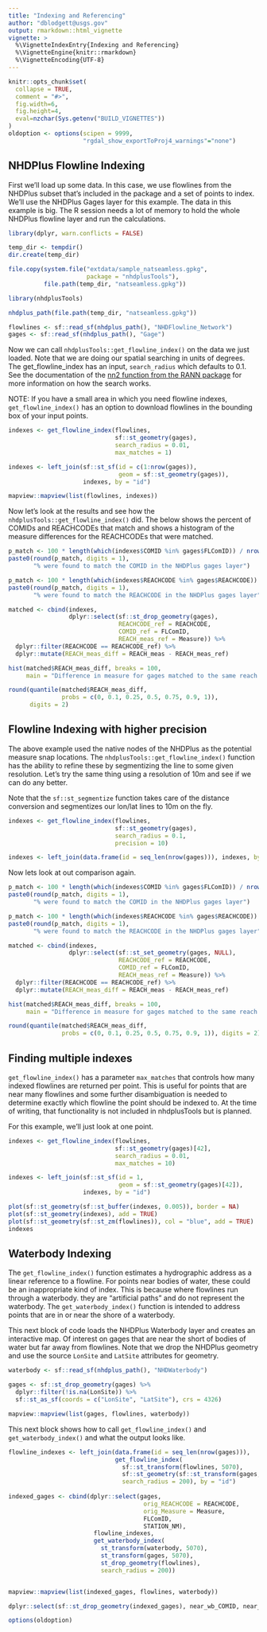 ```yaml
---
title: "Indexing and Referencing"
author: "dblodgett@usgs.gov"
output: rmarkdown::html_vignette
vignette: >
  %\VignetteIndexEntry{Indexing and Referencing}
  %\VignetteEngine{knitr::rmarkdown}
  %\VignetteEncoding{UTF-8}
---
```


```r
knitr::opts_chunk$set(
  collapse = TRUE,
  comment = "#>",
  fig.width=6, 
  fig.height=4,
  eval=nzchar(Sys.getenv("BUILD_VIGNETTES"))
)
oldoption <- options(scipen = 9999,
                     "rgdal_show_exportToProj4_warnings"="none")
```

## NHDPlus Flowline Indexing

First we'll load up some data. In this case, we use flowlines from the NHDPlus subset that's included in the package and a set of points to index. We'll use the NHDPlus Gages layer for this example. The data in this example is big. The R session needs a lot of memory to hold the whole NHDPlus flowline layer and run the calculations. 

```r
library(dplyr, warn.conflicts = FALSE)

temp_dir <- tempdir()
dir.create(temp_dir)

file.copy(system.file("extdata/sample_natseamless.gpkg", 
                      package = "nhdplusTools"),
          file.path(temp_dir, "natseamless.gpkg"))
```

```r
library(nhdplusTools)

nhdplus_path(file.path(temp_dir, "natseamless.gpkg"))

flowlines <- sf::read_sf(nhdplus_path(), "NHDFlowline_Network")
gages <- sf::read_sf(nhdplus_path(), "Gage")
```

Now we can call `nhdplusTools::get_flowline_index()` on the data we just loaded. Note that we are doing our spatial searching in units of degrees. The get_flowline_index has an input, `search_radius` which defaults to 0.1. See the documentation of the [nn2 function from the RANN package](https://cran.r-project.org/package=RANN) for more information on how the search works.

NOTE: If you have a small area in which you need flowline indexes, `get_flowline_index()` has an 
option to download flowlines in the bounding box of your input points.

```r
indexes <- get_flowline_index(flowlines,
                              sf::st_geometry(gages), 
                              search_radius = 0.01, 
                              max_matches = 1)

indexes <- left_join(sf::st_sf(id = c(1:nrow(gages)), 
                               geom = sf::st_geometry(gages)), 
                     indexes, by = "id")

mapview::mapview(list(flowlines, indexes))
```


Now let's look at the results and see how the `nhdplusTools::get_flowline_index()` did. The below shows the percent of COMIDs and REACHCODEs that match and shows a histogram of the measure differences for the REACHCODEs that were matched.

```r
p_match <- 100 * length(which(indexes$COMID %in% gages$FLComID)) / nrow(gages)
paste0(round(p_match, digits = 1), 
       "% were found to match the COMID in the NHDPlus gages layer")

p_match <- 100 * length(which(indexes$REACHCODE %in% gages$REACHCODE)) / nrow(gages)
paste0(round(p_match, digits = 1), 
       "% were found to match the REACHCODE in the NHDPlus gages layer")

matched <- cbind(indexes, 
                 dplyr::select(sf::st_drop_geometry(gages), 
                               REACHCODE_ref = REACHCODE, 
                               COMID_ref = FLComID, 
                               REACH_meas_ref = Measure)) %>%
  dplyr::filter(REACHCODE == REACHCODE_ref) %>%
  dplyr::mutate(REACH_meas_diff = REACH_meas - REACH_meas_ref)

hist(matched$REACH_meas_diff, breaks = 100, 
     main = "Difference in measure for gages matched to the same reach.")

round(quantile(matched$REACH_meas_diff, 
               probs = c(0, 0.1, 0.25, 0.5, 0.75, 0.9, 1)), 
      digits = 2)
```

## Flowline Indexing with higher precision

The above example used the native nodes of the NHDPlus as the potential measure snap locations. The `nhdplusTools::get_flowline_index()` function has the ability to refine these by segmentizing the line to some given resolution. Let's try the same thing using a resolution of 10m and see if we can do any better. 

Note that the `sf::st_segmentize` function takes care of the distance conversion and segmentizes our lon/lat lines to 10m on the fly.

```r
indexes <- get_flowline_index(flowlines, 
                              sf::st_geometry(gages), 
                              search_radius = 0.1, 
                              precision = 10)

indexes <- left_join(data.frame(id = seq_len(nrow(gages))), indexes, by = "id")
```

Now lets look at out comparison again.

```r
p_match <- 100 * length(which(indexes$COMID %in% gages$FLComID)) / nrow(gages)
paste0(round(p_match, digits = 1), 
       "% were found to match the COMID in the NHDPlus gages layer")

p_match <- 100 * length(which(indexes$REACHCODE %in% gages$REACHCODE)) / nrow(gages)
paste0(round(p_match, digits = 1), 
       "% were found to match the REACHCODE in the NHDPlus gages layer")

matched <- cbind(indexes, 
                 dplyr::select(sf::st_set_geometry(gages, NULL), 
                               REACHCODE_ref = REACHCODE, 
                               COMID_ref = FLComID, 
                               REACH_meas_ref = Measure)) %>%
  dplyr::filter(REACHCODE == REACHCODE_ref) %>%
  dplyr::mutate(REACH_meas_diff = REACH_meas - REACH_meas_ref)

hist(matched$REACH_meas_diff, breaks = 100, 
     main = "Difference in measure for gages matched to the same reach.")

round(quantile(matched$REACH_meas_diff, 
               probs = c(0, 0.1, 0.25, 0.5, 0.75, 0.9, 1)), digits = 2)
```

## Finding multiple indexes

`get_flowline_index()` has a parameter `max_matches` that controls how many indexed flowlines are returned per point. This is useful for points that are near many flowlines and some further disambiguation is needed to determine exactly which flowline the point should be indexed to. At the time of writing, that functionality is not included in nhdplusTools but is planned.

For this example, we'll just look at one point.

```r
indexes <- get_flowline_index(flowlines,
                              sf::st_geometry(gages)[42], 
                              search_radius = 0.01, 
                              max_matches = 10)

indexes <- left_join(sf::st_sf(id = 1, 
                               geom = sf::st_geometry(gages)[42]), 
                     indexes, by = "id")

plot(sf::st_geometry(sf::st_buffer(indexes, 0.005)), border = NA)
plot(sf::st_geometry(indexes), add = TRUE)
plot(sf::st_geometry(sf::st_zm(flowlines)), col = "blue", add = TRUE)
indexes
```

## Waterbody Indexing

The `get_flowline_index()` function estimates a hydrographic address as a linear reference to a flowline. For points near bodies of water, these could be an inappropriate kind of index. This is because where flowlines run through a waterbody. they are "artificial paths" and do not represent the waterbody. The `get_waterbody_index()` function is intended to address points that are in or near the shore of a waterbody.

This next block of code loads the NHDPlus Waterbody layer and creates an interactive map. Of interest on gages that are near the short of bodies of water but far away from flowlines. Note that we drop the NHDPlus geometry and use the source `LonSite` and `LatSite` attributes for geometry.

```r
waterbody <- sf::read_sf(nhdplus_path(), "NHDWaterbody")

gages <- sf::st_drop_geometry(gages) %>%
  dplyr::filter(!is.na(LonSite)) %>%
  sf::st_as_sf(coords = c("LonSite", "LatSite"), crs = 4326)

mapview::mapview(list(gages, flowlines, waterbody))
```

This next block shows how to call `get_flowline_index()` and `get_waterbody_index()` and what the output looks like. 

```r

flowline_indexes <- left_join(data.frame(id = seq_len(nrow(gages))),
                              get_flowline_index(
                                sf::st_transform(flowlines, 5070), 
                                sf::st_geometry(sf::st_transform(gages, 5070)), 
                                search_radius = 200), by = "id")
                              
indexed_gages <- cbind(dplyr::select(gages, 
                                      orig_REACHCODE = REACHCODE, 
                                      orig_Measure = Measure, 
                                      FLComID, 
                                      STATION_NM), 
                        flowline_indexes,
                        get_waterbody_index(
                          st_transform(waterbody, 5070), 
                          st_transform(gages, 5070), 
                          st_drop_geometry(flowlines), 
                          search_radius = 200))


mapview::mapview(list(indexed_gages, flowlines, waterbody))

dplyr::select(sf::st_drop_geometry(indexed_gages), near_wb_COMID, near_wb_dist, in_wb_COMID, outlet_fline_COMID)

```

```r
options(oldoption)
```

